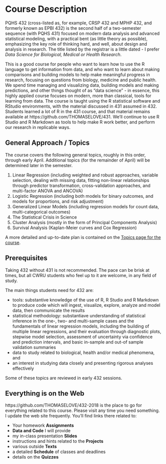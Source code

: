 # Course Description

PQHS 432 (cross-listed as, for example, CRSP 432 and MPHP 432, and formerly known as EPBI 432) is the second half of a two-semester sequence (with PQHS 431) focused on modern data analysis and advanced statistical modeling, with a practical bent (as little theory as possible), emphasizing the key role of thinking hard, and well, about design and analysis in research. The title listed by the registrar is a little dated - I prefer *Data Science for Biological, Medical or Health Research*.

This is a good course for people who want to learn how to use the R language to get information from data, and who want to learn about making comparisons and building models to help make meaningful progress in research, focusing on questions from biology, medicine and public health. We spend time managing and visualizing data, building models and making predictions, and other things thought of as "data science" - in essence, this highly applied course focuses on modern, more than classical, tools for learning from data. The course is taught using the R statistical software and RStudio environments, with the material discussed in 431 assumed in 432. Students learned a lot of R in the 431 course, and that material remains available at https://github.com/THOMASELOVE/431. We'll continue to use R Studio and R Markdown as tools to help make R work better, and perform our research in replicable ways.

## General Approach / Topics

The course covers the following general topics, roughly in this order, through early April. Additional topics (for the remainder of April) will be determined later in the semester.

1. Linear Regression (including weighted and robust approaches, variable selection, dealing with missing data, fitting non-linear relationships through predictor transformation, cross-validation approaches, and multi-factor ANOVA and ANCOVA)
2. Logistic Regression (including both models for binary outcomes, and models for proportions, and risk adjustment)
3. Generalized Linear Models (including regression models for count data, multi-categorical outcomes)
4. The Statistical Crisis in Science
5. Cluster Analysis (mostly in the form of Principal Components Analysis)
6. Survival Analysis (Kaplan-Meier curves and Cox Regression)

A more detailed and up-to-date plan is contained on the [Topics page for the course](https://github.com/THOMASELOVE/432-2018/blob/master/TOPICS.md).

## Prerequisites

Taking 432 without 431 is not recommended. The pace can be brisk at times, but all CWRU students who feel up to it are welcome, in any field of study. 

The main things students need for 432 are:

- tools: substantive knowledge of the use of R, R Studio and R Markdown to produce code which will ingest, visualize, explore, analyze and model data, then communicate the results
- statistical methodology: substantiave understanding of statistical inference in the one-, two- and multi-sample cases and the fundamentals of linear regression models, including the building of multiple linear regressions, and their evaluation through diagnostic plots, stepwise model selection, assessment of uncertainty via confidence and prediction intervals, and basic in-sample and out-of sample validation summaries
- data to study related to biological, health and/or medical phenomena, and 
- an interest in studying data closely and presenting rigorous analyses effectively

Some of these topics are reviewed in early 432 sessions.

## Everything is on the Web

https://github.com/THOMASELOVE/432-2018 is the place to go for everything related to this course. Please visit any time you need something. I update the web site frequently. You'll find links there related to:

- Your homework **Assignments**
- **Data and Code** I will provide
- my in-class presentation **Slides**
- instructions and hints related to the **Projects**
- various outside **Texts**
- a detailed **Schedule** of classes and deadlines
- details on the **Quizzes**


